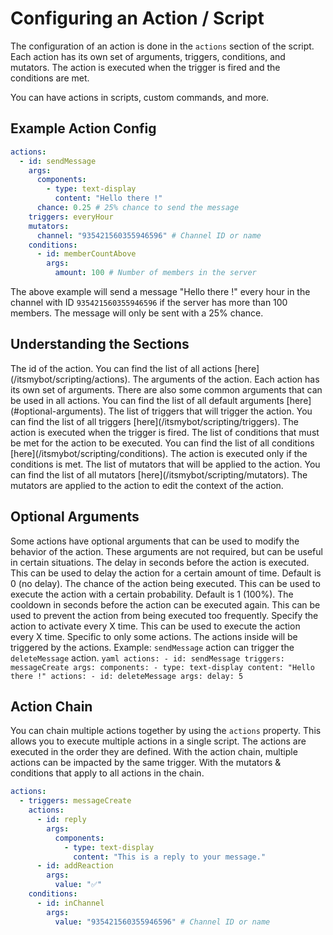 # Configuring an Action / Script

The configuration of an action is done in the `actions` section of the script. Each action has its own set of arguments, triggers, conditions, and mutators. The action is executed when the trigger is fired and the conditions are met.

You can have actions in scripts, custom commands, and more.

## Example Action Config
```yaml
actions:
  - id: sendMessage
    args:
      components:
        - type: text-display
          content: "Hello there !"
      chance: 0.25 # 25% chance to send the message
    triggers: everyHour
    mutators:
      channel: "935421560355946596" # Channel ID or name
    conditions:
      - id: memberCountAbove
        args:
          amount: 100 # Number of members in the server
```
The above example will send a message "Hello there !" every hour in the channel with ID `935421560355946596` if the server has more than 100 members. The message will only be sent with a 25% chance.

## Understanding the Sections

<Properties>
  <Property name="id">
    The id of the action. You can find the list of all actions [here](/itsmybot/scripting/actions).
  </Property>
  <Property name="args">
    The arguments of the action. Each action has its own set of arguments. There are also some common arguments that can be used in all actions. You can find the list of all default arguments [here](#optional-arguments).
  </Property>
  <Property name="triggers">
    The list of triggers that will trigger the action. You can find the list of all triggers [here](/itsmybot/scripting/triggers). The action is executed when the trigger is fired.
  </Property>
  <Property name="conditions">
    The list of conditions that must be met for the action to be executed. You can find the list of all conditions [here](/itsmybot/scripting/conditions). The action is executed only if the conditions is met.
  </Property>
  <Property name="mutators">
    The list of mutators that will be applied to the action. You can find the list of all mutators [here](/itsmybot/scripting/mutators). The mutators are applied to the action to edit the context of the action.
  </Property>
</Properties>

## Optional Arguments
Some actions have optional arguments that can be used to modify the behavior of the action. These arguments are not required, but can be useful in certain situations.
<Properties>
  <Property name="delay">
    The delay in seconds before the action is executed. This can be used to delay the action for a certain amount of time. Default is 0 (no delay).
  </Property>
  <Property name="chance">
    The chance of the action being executed. This can be used to execute the action with a certain probability. Default is 1 (100%).
  </Property>
  <Property name="cooldown">
    The cooldown in seconds before the action can be executed again. This can be used to prevent the action from being executed too frequently.
  </Property>
  <Property name="every">
    Specify the action to activate every X time. This can be used to execute the action every X time.
  </Property>
  <Property name="actions">
    Specific to only some actions. The actions inside will be triggered by the actions. Example: `sendMessage` action can trigger the `deleteMessage` action.
    ```yaml
    actions:
      - id: sendMessage
        triggers: messageCreate
        args:
          components:
            - type: text-display
              content: "Hello there !"
          actions:
            - id: deleteMessage
              args:
                delay: 5
    ```
  </Property>
</Properties>

## Action Chain
You can chain multiple actions together by using the `actions` property. This allows you to execute multiple actions in a single script. The actions are executed in the order they are defined.
With the action chain, multiple actions can be impacted by the same trigger. With the mutators & conditions that apply to all actions in the chain.
```yaml
actions:
  - triggers: messageCreate
    actions:
      - id: reply
        args:
          components:
            - type: text-display
              content: "This is a reply to your message."
      - id: addReaction
        args:
          value: "✅"
    conditions:
      - id: inChannel
        args:
          value: "935421560355946596" # Channel ID or name
```